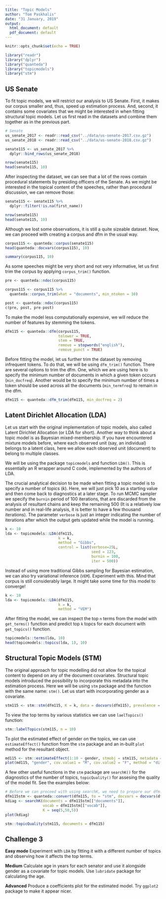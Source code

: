 ```yaml
---
title: "Topic Models"
author: "Tom Paskhalis"
date: "31 January, 2019"
output:
  html_document: default
  pdf_document: default
---
```


```r
knitr::opts_chunk$set(echo = TRUE)
```

```r
library("readr")
library("dplyr")
library("quanteda")
library("topicmodels")
library("stm")
```

## US Senate

To fit topic models, we will restrict our analysis to US Senate. First, it makes
our corpus smaller and, thus, speed up estimation process. And, second, it
contains some covariates that we might be interested in when fitting structural
topic models. Let us first read in the datasets and combine them together as
in the previous part.

```r
# Senate
us_senate_2017 <- readr::read_csv("../data/us-senate-2017.csv.gz")
us_senate_2018 <- readr::read_csv("../data/us-senate-2018.csv.gz")

senate115 <- us_senate_2017 %>%
  dplyr::bind_rows(us_senate_2018)

nrow(senate115)
head(senate115, 10)
```

After inspecting the dataset, we can see that a lot of the rows contain procedural
statements by presiding officers of the Senate. As we might be interested in the
topical content of the speeches, rather than procedural discussion, we can remove
those:

```r
senate115 <- senate115 %>%
  dplyr::filter(!is.na(first_name))

nrow(senate115)
head(senate115, 10)
```

Although we lost some observations, it is still a quite sizeable dataset. Now,
we can proceed with creating a corpus and dfm in the usual way.

```r
corpus115 <- quanteda::corpus(senate115)
head(quanteda::docvars(corpus115), 10)
```

```r
summary(corpus115, 10)
```

As some speeches might be very short and not very informative, let us first trim
the corpus by applying `corpus_trim()` function.

```r
pre <- quanteda::ndoc(corpus115)

corpus115 <- corpus115 %>%
  quanteda::corpus_trim(what = "documents", min_ntoken = 10)

post <- quanteda::ndoc(corpus115)
c(pre, post, pre-post)
```

To make the model less computationally expensive, we will reduce the number of
features by stemming the tokens.

```r
dfm115 <- quanteda::dfm(corpus115,
                        tolower = TRUE,
                        stem = TRUE,
                        remove = stopwords("english"),
                        remove_punct = TRUE)
```

Before fitting the model, let us further trim the dataset by removing infrequent
tokens. To do that, we will be using `dfm_trim()` function. There are several
options to trim the dfm. One, which we are using here is to specify the
minimum number of documents in which a given token occurs (`min_docfreq`).
Another would be to specify the minimum number of times a token should be used
across all the documents (`min_termfreq`) to remain in the dfm.

```r
dfm115 <- quanteda::dfm_trim(dfm115, min_docfreq = 2)
```

## Latent Dirichlet Allocation (LDA)

Let us start with the original implementation of topic models, also called
Latent Dirichlet Allocation (or LDA for short). Another way to think about a
topic model is as Bayesian mixed-membership. If you have encountered mixture
models before, where each observed unit (say, an individual) belongs to a latent
class, here we allow each observed unit (document) to belong to multiple 
classes.

We will be using the package `topicmodels` and function `LDA()`. This is
essentially an R wrapper around C code, implemented by the authors of LDA.

The crucial analytical decision to be made when fitting a topic model is to
specify a number of topics ($k$). Here, we will just pick 10 as a starting value
and then come back to diagnostics at a later stage. To run MCMC sampler we
specify the `burnin` period of 100 iterations, that are discarded from the
analysis of resultant chains and keep the remaining 500 (It is a relatively low
number and in real-life analysis, it is better to have a few thousand iterations).
The parameter `verbose` is just an integer indicating the number of iterations
after which the output gets updated while the model is running.

```r
k <- 10
lda <- topicmodels::LDA(dfm115,
                        k = k,
                        method = "Gibbs",
                        control = list(verbose=25L,
                                       seed = 123,
                                       burnin = 100,
                                       iter = 500))
```

Instead of using more traditional Gibbs sampling for Bayesian estimation, we
can also try variational inference (`VEM`). Experiment with this. Mind that
corpus is still considerably large. It might take some time for this model
to converge!

```r
k <- 10
lda <- topicmodels::LDA(dfm115,
                        k = k,
                        method = "VEM")
```

After fitting the model, we can inspect the top `n` terms from the model with
`get_terms()` function and predict top `k` topcs for each document with
`get_topics()` function.

```r
topicmodels::terms(lda, 10)
head(topicmodels::topics(lda, 1), 10)
```

## Structural Topic Models (STM)

The original approach for topic modelling did not allow for the topical content
to depend on any of the document covariates. Structural topic models introduced
the possibility to incorporate this metadata into the estimation process. Here
we will be using `stm` package and the function with the same name: `stm()`. 
Let us start with incorporating gender as a covariate.

```r
stm115 <- stm::stm(dfm115, K = k, data = docvars(dfm115), prevalence = ~ gender)
```

To view the top terms by various statistics we can use `laelTopics()` function:

```r
stm::labelTopics(stm115, n = 10)
```

To plot the estimated effect of gender on the topics, we can use `estimateEffect()`
function from the `stm` package and an in-built `plot` method for the resultant
object.

```r
md115 <- stm::estimateEffect(1:10 ~ gender, stmobj = stm115, metadata = docvars(dfm115))
plot(md115, "gender", cov.value1 = "M", cov.value2 = "F", method = "difference")
```

A few other useful functions in the `stm` package are `searchK()` for the diagnostics
of the number of topics, `topicQuality()` for assesing the quality of the model fit.
See the examples below:

```r
# Before we can proceed with using searchK, we need to prepare our dfm.
dfm115stm <- quanteda::convert(dfm115, to = "stm", docvars = docvars(dfm115))
kdiag <- searchK(documents = dfm115stm[["documents"]],
                 vocab = dfm115stm[["vocab"]],
                 K = seq(5,50,5))
plot(kdiag)

stm::topicQuality(stm115, documents = dfm115)
```

## Challenge 3

**Easy mode** Experiment with `LDA` by fitting it with a different number of topics
and observing how it affects the top terms.

**Medium** Calculate age in years for each senator and use it alongside gender
as a covariate for topic models. Use `lubridate` package for calculating the age.

**Advanced** Produce a coefficients plot for the estimated model. 
Try `ggplot2` package to make it appear nicer.
